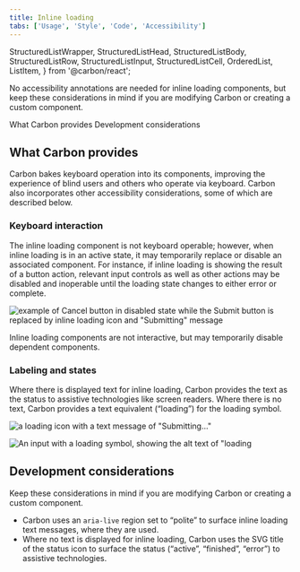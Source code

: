 ```yaml
---
title: Inline loading
tabs: ['Usage', 'Style', 'Code', 'Accessibility']
---
```



  StructuredListWrapper,
  StructuredListHead,
  StructuredListBody,
  StructuredListRow,
  StructuredListInput,
  StructuredListCell,
  OrderedList,
  ListItem,
} from '@carbon/react';

<PageDescription>

No accessibility annotations are needed for inline loading components, but keep
these considerations in mind if you are modifying Carbon or creating a custom
component.

</PageDescription>

<AnchorLinks>

<AnchorLink>What Carbon provides</AnchorLink>
<AnchorLink>Development considerations</AnchorLink>

</AnchorLinks>

## What Carbon provides

Carbon bakes keyboard operation into its components, improving the experience of
blind users and others who operate via keyboard. Carbon also incorporates other
accessibility considerations, some of which are described below.

### Keyboard interaction

The inline loading component is not keyboard operable; however, when inline
loading is in an active state, it may temporarily replace or disable an
associated component. For instance, if inline loading is showing the result of a
button action, relevant input controls as well as other actions may be disabled
and inoperable until the loading state changes to either error or complete.

<Row>
<Column colLg={8}>

![example of Cancel button in disabled state while the Submit button is replaced by inline loading icon and "Submitting" message](images/inline-loading-accessibility-1.png)

<Caption>
  Inline loading components are not interactive, but may temporarily disable
  dependent components.
</Caption>

</Column>
</Row>

### Labeling and states

Where there is displayed text for inline loading, Carbon provides the text as
the status to assistive technologies like screen readers. Where there is no
text, Carbon provides a text equivalent (“loading”) for the loading symbol.

<DoDontRow>
  <DoDont type="do" caption="Inline loading text is provided to assistive technologies.">

![a loading icon with a text message of "Submitting..."](images/inline-loading-accessibility-2.png)

  </DoDont>
  <DoDont type="do" caption="Where there is no text, Carbon provides a text equivalent for the loading symbol.">

![An input with a loading symbol, showing the alt text of "loading](images/inline-loading-accessibility-3.png)

  </DoDont>
</DoDontRow>

## Development considerations

Keep these considerations in mind if you are modifying Carbon or creating a
custom component.

- Carbon uses an `aria-live` region set to “polite” to surface inline loading
  text messages, where they are used.
- Where no text is displayed for inline loading, Carbon uses the SVG title of
  the status icon to surface the status (“active”, “finished”, “error”) to
  assistive technologies.

<A11yStatus layout="table" components="Inline loading" />
